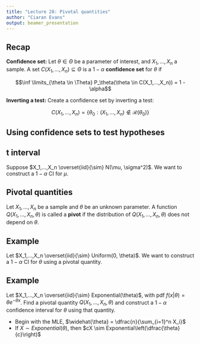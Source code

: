 ```yaml
---
title: "Lecture 28: Pivotal quantities"
author: "Ciaran Evans"
output: beamer_presentation
---
```


## Recap

**Confidence set:** Let $\theta \in \Theta$ be a parameter of interest, and $X_1,...,X_n$ a sample. A set $C(X_1,...,X_n) \subseteq \Theta$ is a $1 - \alpha$ **confidence set** for $\theta$ if

$$\inf \limits_{\theta \in \Theta} P_\theta(\theta \in C(X_1,...,X_n)) = 1 - \alpha$$

\bigskip

**Inverting a test:** Create a confidence set by inverting a test:

$$C(X_1,...,X_n) = \{ \theta_0: (X_1,...,X_n) \not \in \mathcal{R}(\theta_0) \}$$

## Using confidence sets to test hypotheses

## t interval

Suppose $X_1,...,X_n \overset{iid}{\sim} N(\mu, \sigma^2)$. We want to construct a $1 - \alpha$ CI for $\mu$.

\vspace{6cm}

## Pivotal quantities

Let $X_1,...,X_n$ be a sample and $\theta$ be an unknown parameter. A function $Q(X_1,...,X_n, \theta)$ is called a **pivot** if the distribution of $Q(X_1,...,X_n, \theta)$ does not depend on $\theta$.

\vspace{6cm}

## Example

Let $X_1,...,X_n \overset{iid}{\sim} Uniform(0, \theta)$. We want to construct a $1 - \alpha$ CI for $\theta$ using a pivotal quantity.

\vspace{6cm}

## Example

Let $X_1,...,X_n \overset{iid}{\sim} Exponential(\theta)$, with pdf $f(x|\theta) = \theta e^{-\theta x}$. Find a pivotal quantity $Q(X_1,...,X_n, \theta)$ and construct a $1 - \alpha$ confidence interval for $\theta$ using that quantity.

* Begin with the MLE, $\widehat{\theta} = \dfrac{n}{\sum_{i=1}^n X_i}$
* If $X \sim Exponential(\theta)$, then $cX \sim Exponential\left(\dfrac{\theta}{c}\right)$

\vspace{4cm}



